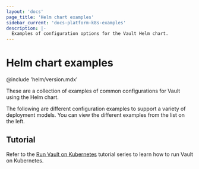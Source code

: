 ```yaml
---
layout: 'docs'
page_title: 'Helm chart examples'
sidebar_current: 'docs-platform-k8s-examples'
description: |-
  Examples of configuration options for the Vault Helm chart.
---
```


# Helm chart examples

@include 'helm/version.mdx'

These are a collection of examples of common configurations for Vault using the Helm chart.

The following are different configuration examples to support a variety of
deployment models. You can view the different examples from the list on the left.

## Tutorial

Refer to the [Run Vault on
Kubernetes](/vault/tutorials/kubernetes)
tutorial series to learn how to run Vault on Kubernetes.
